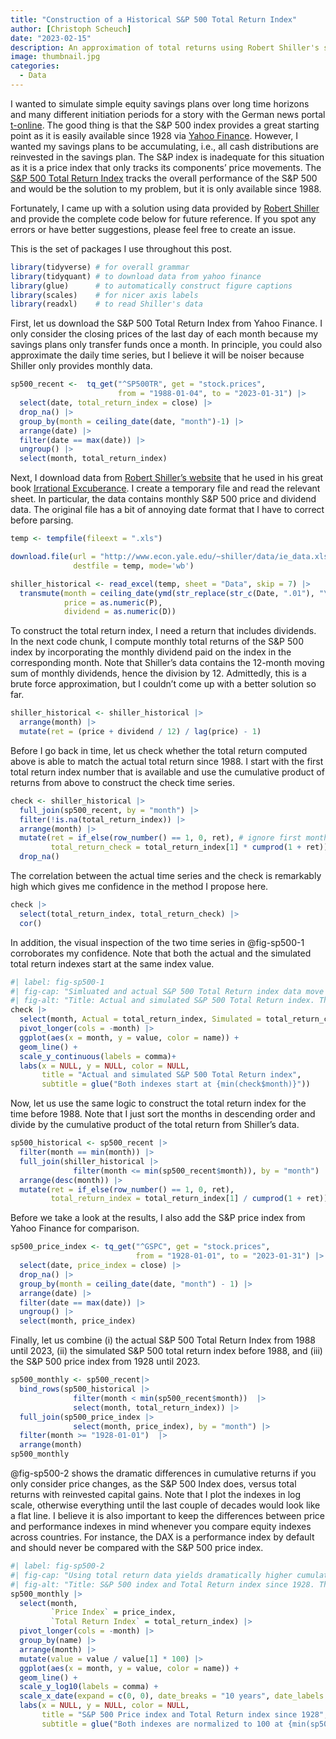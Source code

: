 ```yaml
---
title: "Construction of a Historical S&P 500 Total Return Index"
author: [Christoph Scheuch]
date: "2023-02-15"
description: An approximation of total returns using Robert Shiller's stock market data
image: thumbnail.jpg
categories: 
  - Data
---
```


I wanted to simulate simple equity savings plans over long time horizons and many different initiation periods for a story with the German news portal [t-online](https://www.t-online.de/finanzen/geld-vorsorge/geldanlage/id_88931406/exklusive-daten-simulation-so-verlieren-sie-langfristig-kein-geld-an-der-boerse.html). The good thing is that the S&P 500 index provides a great starting point as it is easily available since 1928 via [Yahoo Finance](https://finance.yahoo.com/quote/%5EGSPC/). However, I wanted my savings plans to be accumulating, i.e., all cash distributions are reinvested in the savings plan. The S&P index is inadequate for this situation as it is a price index that only tracks its components’ price movements. The [S&P 500 Total Return Index](https://finance.yahoo.com/quote/%5ESP500TR/) tracks the overall performance of the S&P 500 and would be the solution to my problem, but it is only available since 1988.

Fortunately, I came up with a solution using data provided by [Robert Shiller](http://www.econ.yale.edu/~shiller/) and provide the complete code below for future reference. If you spot any errors or have better suggestions, please feel free to create an issue.

This is the set of packages I use throughout this post.

```r
library(tidyverse) # for overall grammar
library(tidyquant) # to download data from yahoo finance
library(glue)      # to automatically construct figure captions
library(scales)    # for nicer axis labels 
library(readxl)    # to read Shiller's data 
```

First, let us download the S&P 500 Total Return Index from Yahoo Finance. I only consider the closing prices of the last day of each month because my savings plans only transfer funds once a month. In principle, you could also approximate the daily time series, but I believe it will be noiser because Shiller only provides monthly data.

```r
sp500_recent <-  tq_get("^SP500TR", get = "stock.prices",
                        from = "1988-01-04", to = "2023-01-31") |>
  select(date, total_return_index = close) |>
  drop_na() |>
  group_by(month = ceiling_date(date, "month")-1) |>
  arrange(date) |>
  filter(date == max(date)) |>
  ungroup() |>
  select(month, total_return_index)
```

Next, I download data from [Robert Shiller’s website](http://www.econ.yale.edu/~shiller/data.htm) that he used in his great book [Irrational Excuberance](https://press.princeton.edu/books/paperback/9780691173122/irrational-exuberance). I create a temporary file and read the relevant sheet. In particular, the data contains monthly S&P 500 price and dividend data. The original file has a bit of annoying date format that I have to correct before parsing.

```r
temp <- tempfile(fileext = ".xls")

download.file(url = "http://www.econ.yale.edu/~shiller/data/ie_data.xls",
              destfile = temp, mode='wb')

shiller_historical <- read_excel(temp, sheet = "Data", skip = 7) |>
  transmute(month = ceiling_date(ymd(str_replace(str_c(Date, ".01"), "\\.1\\.", "\\.10\\.")), "month")-1,
            price = as.numeric(P),
            dividend = as.numeric(D)) 
```

To construct the total return index, I need a return that includes dividends. In the next code chunk, I compute monthly total returns of the S&P 500 index by incorporating the monthly dividend paid on the index in the corresponding month. Note that Shiller’s data contains the 12-month moving sum of monthly dividends, hence the division by 12. Admittedly, this is a brute force approximation, but I couldn’t come up with a better solution so far.

```r
shiller_historical <- shiller_historical |>
  arrange(month) |>
  mutate(ret = (price + dividend / 12) / lag(price) - 1)
```

Before I go back in time, let us check whether the total return computed above is able to match the actual total return since 1988. I start with the first total return index number that is available and use the cumulative product of returns from above to construct the check time series.

```r
check <- shiller_historical |>
  full_join(sp500_recent, by = "month") |>
  filter(!is.na(total_return_index)) |>
  arrange(month) |>
  mutate(ret = if_else(row_number() == 1, 0, ret), # ignore first month return
         total_return_check = total_return_index[1] * cumprod(1 + ret)) |>
  drop_na()
```

The correlation between the actual time series and the check is remarkably high which gives me confidence in the method I propose here.

```r
check |> 
  select(total_return_index, total_return_check) |>  
  cor()
```

In addition, the visual inspection of the two time series in @fig-sp500-1 corroborates my confidence. Note that both the actual and the simulated total return indexes start at the same index value.

```r
#| label: fig-sp500-1
#| fig-cap: "Simluated and actual S&P 500 Total Return index data move closely together."
#| fig-alt: "Title: Actual and simulated S&P 500 Total Return index. The figure shows that actual and simulated S&P 500 total return index data move very closely together."
check |>
  select(month, Actual = total_return_index, Simulated = total_return_check) |>
  pivot_longer(cols = -month) |>
  ggplot(aes(x = month, y = value, color = name)) +
  geom_line() +
  scale_y_continuous(labels = comma)+ 
  labs(x = NULL, y = NULL, color = NULL,
       title = "Actual and simulated S&P 500 Total Return index",
       subtitle = glue("Both indexes start at {min(check$month)}"))
```

Now, let us use the same logic to construct the total return index for the time before 1988. Note that I just sort the months in descending order and divide by the cumulative product of the total return from Shiller’s data.

```r
sp500_historical <- sp500_recent |> 
  filter(month == min(month)) |>
  full_join(shiller_historical |>
              filter(month <= min(sp500_recent$month)), by = "month") |>
  arrange(desc(month)) |>
  mutate(ret = if_else(row_number() == 1, 0, ret),
         total_return_index = total_return_index[1] / cumprod(1 + ret))
```

Before we take a look at the results, I also add the S&P price index from Yahoo Finance for comparison.

```r
sp500_price_index <- tq_get("^GSPC", get = "stock.prices",
                            from = "1928-01-01", to = "2023-01-31") |>
  select(date, price_index = close) |>
  drop_na() |>
  group_by(month = ceiling_date(date, "month") - 1) |>
  arrange(date) |>
  filter(date == max(date)) |>
  ungroup() |>
  select(month, price_index)
```

Finally, let us combine (i) the actual S&P 500 Total Return Index from 1988 until 2023, (ii) the simulated S&P 500 total return index before 1988, and (iii) the S&P 500 price index from 1928 until 2023.

```r
sp500_monthly <- sp500_recent|>
  bind_rows(sp500_historical |>
              filter(month < min(sp500_recent$month))  |>
              select(month, total_return_index)) |>
  full_join(sp500_price_index |> 
              select(month, price_index), by = "month") |>
  filter(month >= "1928-01-01")  |>
  arrange(month)
sp500_monthly
```

@fig-sp500-2 shows the dramatic differences in cumulative returns if you only consider price changes, as the S&P 500 Index does, versus total returns with reinvested capital gains. Note that I plot the indexes in log scale, otherwise everything until the last couple of decades would look like a flat line. I believe it is also important to keep the differences between price and performance indexes in mind whenever you compare equity indexes across countries. For instance, the DAX is a performance index by default and should never be compared with the S&P 500 price index.

```r
#| label: fig-sp500-2
#| fig-cap: "Using total return data yields dramatically higher cumulative returns over a few decades."
#| fig-alt: "Title: S&P 500 index and Total Return index since 1928. The figure shows dramatic differences in cumulative returns over a few of decades. The figure emphasizes the importance of using total returns indexes to simulate long-term investment decisions."
sp500_monthly |>
  select(month, 
         `Price Index` = price_index, 
         `Total Return Index` = total_return_index) |>
  pivot_longer(cols = -month) |>
  group_by(name) |>
  arrange(month) |>
  mutate(value = value / value[1] * 100) |>
  ggplot(aes(x = month, y = value, color = name)) +
  geom_line() +
  scale_y_log10(labels = comma) +
  scale_x_date(expand = c(0, 0), date_breaks = "10 years", date_labels = "%Y") + 
  labs(x = NULL, y = NULL, color = NULL,
       title = "S&P 500 Price index and Total Return index since 1928",
       subtitle = glue("Both indexes are normalized to 100 at {min(sp500_monthly$month)}"))
```

